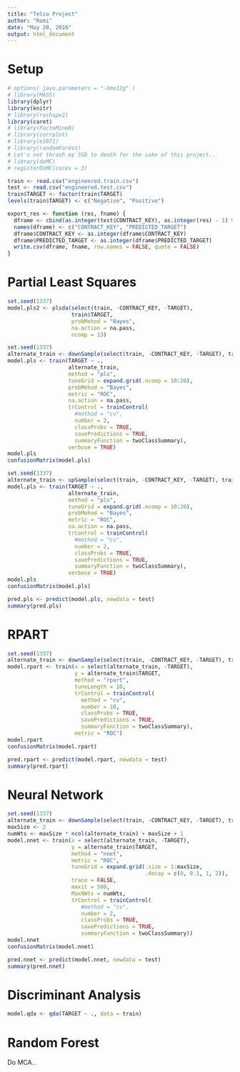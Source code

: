 ```yaml
---
title: "Telco Project"
author: "Rami"
date: "May 20, 2016"
output: html_document
---
```


# Setup

```r
# options( java.parameters = "-Xmx12g" )
# library(MASS)
library(dplyr)
library(knitr)
# library(reshape2)
library(caret)
# library(FactoMineR)
# library(corrplot)
# library(e1071)
# library(randomForest)
# Let's not thrash my SSD to death for the sake of this project..
# library(doMC)
# registerDoMC(cores = 3)
```

```r
train <- read.csv("engineered.train.csv")
test <- read.csv("engineered.test.csv")
train$TARGET <- factor(train$TARGET)
levels(train$TARGET) <- c("Negative", "Positive")
```

```r
export_res <- function (res, fname) {
  dframe <- cbind(as.integer(test$CONTRACT_KEY), as.integer(res) - 1) %>% data.frame
  names(dframe) <- c("CONTRACT_KEY", "PREDICTED_TARGET")
  dframe$CONTRACT_KEY <- as.integer(dframe$CONTRACT_KEY)
  dframe$PREDICTED_TARGET <- as.integer(dframe$PREDICTED_TARGET)
  write.csv(dframe, fname, row.names = FALSE, quote = FALSE)
}
```


# Partial Least Squares

```r
set.seed(1337)
model.pls2 <- plsda(select(train, -CONTRACT_KEY, -TARGET),
                    train$TARGET,
                    probMehod = "Bayes",
                    na.action = na.pass,
                    ncomp = 13)
```

```r
set.seed(1337)
alternate_train <- downSample(select(train, -CONTRACT_KEY, -TARGET), train$TARGET, yname = "TARGET")
model.pls <- train(TARGET ~ .,
                   alternate_train,
                   method = "pls",
                   tuneGrid = expand.grid(.ncomp = 10:20),
                   probMehod = "Bayes",
                   metric = "ROC",
                   na.action = na.pass,
                   trControl = trainControl(
                     #method = "cv",
                     number = 2,
                     classProbs = TRUE,
                     savePredictions = TRUE,
                     summaryFunction = twoClassSummary),
                   verbose = TRUE)
model.pls
confusionMatrix(model.pls)
```

```r
set.seed(1337)
alternate_train <- upSample(select(train, -CONTRACT_KEY, -TARGET), train$TARGET, yname = "TARGET")
model.pls <- train(TARGET ~ .,
                   alternate_train,
                   method = "pls",
                   tuneGrid = expand.grid(.ncomp = 10:20),
                   probMehod = "Bayes",
                   metric = "ROC",
                   na.action = na.pass,
                   trControl = trainControl(
                     #method = "cv",
                     number = 2,
                     classProbs = TRUE,
                     savePredictions = TRUE,
                     summaryFunction = twoClassSummary),
                   verbose = TRUE)
model.pls
confusionMatrix(model.pls)
```

```r
pred.pls <- predict(model.pls, newdata = test)
summary(pred.pls)
```

# RPART

```r
set.seed(1337)
alternate_train <- downSample(select(train, -CONTRACT_KEY, -TARGET), train$TARGET, yname = "TARGET")
model.rpart <- train(x = select(alternate_train, -TARGET),
                     y = alternate_train$TARGET,
                     method = "rpart",
                     tuneLength = 10,
                     trControl = trainControl(
                       method = "cv",
                       number = 10,
                       classProbs = TRUE,
                       savePredictions = TRUE,
                       summaryFunction = twoClassSummary),
                     metric = "ROC")
model.rpart
confusionMatrix(model.rpart)
```

```r
pred.rpart <- predict(model.rpart, newdata = test)
summary(pred.rpart)
```

# Neural Network

```r
set.seed(1337)
alternate_train <- downSample(select(train, -CONTRACT_KEY, -TARGET), train$TARGET, yname = "TARGET")
maxSize <- 2
numWts <- maxSize * ncol(alternate_train) + maxSize + 1
model.nnet <- train(x = select(alternate_train, -TARGET),
                    y = alternate_train$TARGET,
                    method = "nnet",
                    metric = "ROC",
                    tuneGrid = expand.grid(.size = 1:maxSize,
                                           .decay = c(0, 0.1, 1, 2)),
                    trace = FALSE,
                    maxit = 500,
                    MaxNWts = numWts,
                    trControl = trainControl(
                       #method = "cv",
                       number = 2,
                       classProbs = TRUE,
                       savePredictions = TRUE,
                       summaryFunction = twoClassSummary))
model.nnet
confusionMatrix(model.nnet)
```

```r
pred.nnet <- predict(model.nnet, newdata = test)
summary(pred.nnet)
```
# Discriminant Analysis

```r
model.qda <- qda(TARGET ~ ., data = train)
```

# Random Forest

Do MCA..
